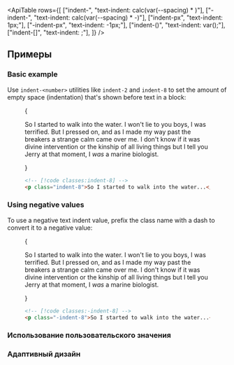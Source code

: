 

<ApiTable
  rows={[
    ["indent-<number>", "text-indent: calc(var(--spacing) * <number>)"],
    ["-indent-<number>", "text-indent: calc(var(--spacing) * -<number>)"],
    ["indent-px", "text-indent: 1px;"],
    ["-indent-px", "text-indent: -1px;"],
    ["indent-(<custom-property>)", "text-indent: var(<custom-property>);"],
    ["indent-[<value>]", "text-indent: <value>;"],
  ]}
/>

## Примеры

### Basic example

Use `indent-<number>` utilities like `indent-2` and `indent-8` to set the amount of empty space (indentation) that's shown before text in a block:

<Figure>

<Example>
  {
    <p className="mx-auto max-w-sm indent-8 text-gray-900 dark:text-gray-200">
      So I started to walk into the water. I won't lie to you boys, I was terrified. But I pressed on, and as I made my
      way past the breakers a strange calm came over me. I don't know if it was divine intervention or the kinship of
      all living things but I tell you Jerry at that moment, I <em>was</em> a marine biologist.
    </p>
  }
</Example>

```html
<!-- [!code classes:indent-8] -->
<p class="indent-8">So I started to walk into the water...</p>
```

</Figure>

### Using negative values

To use a negative text indent value, prefix the class name with a dash to convert it to a negative value:

<Figure>

<Example>
  {
    <p className="mx-auto max-w-sm -indent-8 text-gray-900 dark:text-gray-200">
      So I started to walk into the water. I won't lie to you boys, I was terrified. But I pressed on, and as I made my
      way past the breakers a strange calm came over me. I don't know if it was divine intervention or the kinship of
      all living things but I tell you Jerry at that moment, I <em>was</em> a marine biologist.
    </p>
  }
</Example>

```html
<!-- [!code classes:-indent-8] -->
<p class="-indent-8">So I started to walk into the water...</p>
```

</Figure>

### Использование пользовательского значения

<UsingACustomValue element="p" utility="indent" name="text indentation" value="50%" variable="indentation" />

### Адаптивный дизайн

<ResponsiveDesign element="p" property="text-indent" defaultClass="indent-4" featuredClass="indent-8" />
